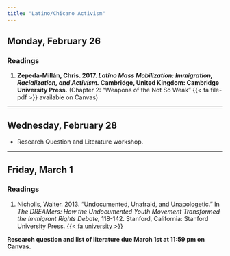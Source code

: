 ```yaml
---
title: "Latino/Chicano Activism"
---
```


## Monday, February 26

### Readings 

1. **Zepeda-Millán, Chris. 2017. *Latino Mass Mobilization: Immigration, Racialization, and Activism.* Cambridge, United Kingdom: Cambridge University Press.** (Chapter 2: "Weapons of the Not So Weak" {{< fa file-pdf >}} available on Canvas)


---


## Wednesday, February 28

- Research Question and Literature workshop.



---


## Friday, March 1

### Readings 

1. Nicholls, Walter. 2013. "Undocumented, Unafraid, and Unapologetic." In *The DREAMers: How the Undocumented Youth Movement Transformed the Immigrant Rights Debate,* 118-142. Stanford, California: Stanford University Press. [{{< fa university >}}](https://search.ebscohost.com/login.aspx?direct=true&AuthType=shib&db=nlebk&AN=713555&site=eds-live&scope=site&custid=asc1&ebv=EB&ppid=pp_118)


**Research question and list of literature due March 1st at 11:59 pm on Canvas.**
 

